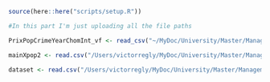 ```r
source(here::here("scripts/setup.R"))
```

```r

#In this part I'm just uploading all the file paths

PrixPopCrimeYearChomInt_vf <- read_csv("~/MyDoc/University/Master/Management/DATA/FINAL_WORK/DSFBA/dataset_vf/PrixPopCrimeYearChomInt_vf.csv")

mainXpop2 <- read.csv("/Users/victorregly/MyDoc/University/Master/Management/DATA/Dataset/mainXpop2.csv")

dataset <- read.csv("/Users/victorregly/MyDoc/University/Master/Management/DATA/Dataset/dataset.csv")


```

